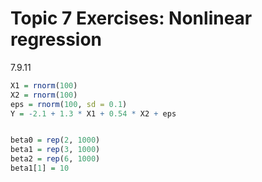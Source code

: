 # Topic 7 Exercises: Nonlinear regression


7.9.11

```r
X1 = rnorm(100)
X2 = rnorm(100)
eps = rnorm(100, sd = 0.1)
Y = -2.1 + 1.3 * X1 + 0.54 * X2 + eps


beta0 = rep(2, 1000)
beta1 = rep(3, 1000)
beta2 = rep(6, 1000)
beta1[1] = 10
```

